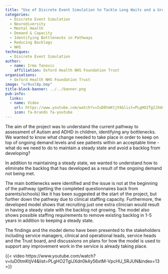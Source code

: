 ```yaml
---
title: "Use of Discrete Event Simulation to Tackle Long Waits and a Growing Backlog for Children Requiring Neuro Development Assessment (Autism and ADHD)"
categories:
  - Discrete Event Simulation
  - Neurodiversity
  - Mental Health
  - Demand & Capacity
  - Identifying Bottlenecks in Pathways
  - Reducing Backlogs
  - NHS
techniques:
  - Discrete Event Simulation
author:
  - name: Irma Tanovic
    affiliation: Oxford Health NHS Foundation Trust
organisations:
  - Oxford Health NHS Foundation Trust
image: "ur9vxl8p.bmp"
title-block-banner: ../../banner.png
pub-info:
  links:
  - name: Video
    url: https://www.youtube.com/watch?v=IuD0tmKtjV4&list=PLgHO2TgIJXdn0k4y56xtM-VpcHU_5RJUN&index=13
    icon: fa-brands fa-youtube
---
```


The aim of the project was to understand the current pathway to assessment of Autism and ADHD in children, identifying any bottlenecks. We wanted to know what change needed to take place in order to keep on top of ongoing demand levels and see patients within an acceptable time - what do we need to do to maintain a steady state and avoid a backlog from developing?

In addition to maintaining a steady state, we wanted to understand how to eliminate the backlog that has developed as a result of the ongoing demand not being met.

The main bottlenecks were identified and the issue is not at the beginning of the pathway (getting the completed questionnaires back from parents/schools) like it has been suggested at the start of the project, but further down the pathway due to clinical staffing capacity. Furthermore, the developed model shows that recruiting just one extra clinician would result in having a steady state with the backlog not growing. The model also shows possible staffing requirements to remove existing backlog in 1-5 years in addition to keeping a steady state.

The findings and the model demo have been presented to the stakeholders including service managers, clinical and operational leads, service heads and the Trust board, and discussions on plans for how the model is used to support any improvement work in the service is already taking place.

{{< video https://www.youtube.com/watch?v=IuD0tmKtjV4&list=PLgHO2TgIJXdn0k4y56xtM-VpcHU_5RJUN&index=13 >}}
